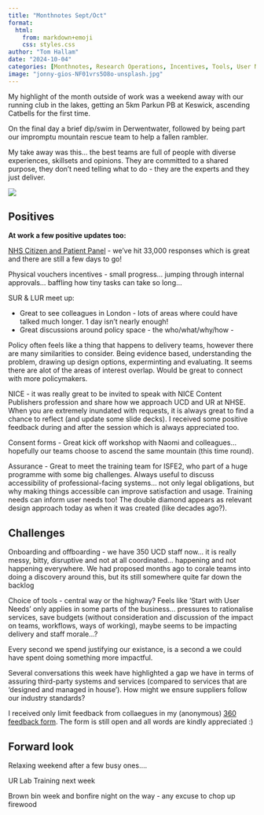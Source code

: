 ```yaml
---
title: "Monthnotes Sept/Oct"
format:
  html:
    from: markdown+emoji
    css: styles.css
author: "Tom Hallam"
date: "2024-10-04"
categories: [Monthnotes, Research Operations, Incentives, Tools, User Needs, Participant Recruitment]
image: "jonny-gios-NF01vrs5O8o-unsplash.jpg"
---
```


My highlight of the month outside of work was a weekend away with our running club in the lakes, getting an 5km Parkun PB at Keswick, ascending Catbells for the first time. 

On the final day a brief dip/swim in Derwentwater, followed by being part our impromptu mountain rescue team to help a fallen rambler. 

My take away was this... the best teams are full of people with diverse experiences, skillsets and opinions. They are committed to a shared purpose, they don't need telling what to do - they are the experts and they just deliver.

![](jonny-gios-NF01vrs5O8o-unsplash.jpg)


## Positives

**At work a few positive updates too:**

[NHS Citizen and Patient Panel](https://feedback.digital.nhs.uk/jfe/form/SV_9ST3sUy1EAz1wIm){.external target="_blank"} - we've hit 33,000 responses which is great and there are still a few days to go!

Physical vouchers incentives - small progress... jumping through internal approvals... baffling how tiny tasks can take so long... 

SUR & LUR meet up: 

* Great to see colleagues in London - lots of areas where could have talked much longer. 1 day isn't nearly enough!
* Great discussions around policy space - the who/what/why/how - 

Policy often feels like a thing that happens to delivery teams, however there are many similarities to consider. Being evidence based, understanding the problem, drawing up design options, experminting and evaluating. It seems there are alot of the areas of interest overlap. Would be great to connect with more policymakers.

NICE - it was really great to be invited to speak with NICE Content Publishers profession and share how we approach UCD and UR at NHSE. When you are extremely inundated with requests, it is always great to find a chance to reflect (and update some slide decks). I received some positive feedback during and after the session which is always appreciated too.

Consent forms - Great kick off workshop with Naomi and colleagues... hopefully our teams choose to ascend the same mountain (this time round).

Assurance - Great to meet the training team for ISFE2, who part of a huge programme with some big challenges. Always useful to discuss accessibility of professional-facing systems... not only legal obligations, but why making things accessible can improve satisfaction and usage. Training needs can inform user needs too! The double diamond appears as relevant design approach today as when it was created (like decades ago?). 


## Challenges

Onboarding and offboarding - we have 350 UCD staff now... it is really messy, bitty, disruptive and not at all coordinated... happening and not happening everywhere. We had proposed months ago to corale teams into doing a discovery around this, but its still somewhere quite far down the backlog

Choice of tools - central way or the highway? Feels like 'Start with User Needs' only applies in some parts of the business... pressures to rationalise services, save budgets (without consideration and discussion of the impact on teams, workflows, ways of working), maybe seems to be impacting delivery and staff morale...? 

Every second we spend justifying our existance, is a second a we could have spent doing something more impactful.

Several conversations this week have highlighted a gap we have in terms of assuring third-party systems and services (compared to services that are 'designed and managed in house'). How might we ensure suppliers follow our industry standards?

I received only limit feedback from collaegues in my (anonymous) [360 feedback form](https://forms.office.com/Pages/ResponsePage.aspx?id=Hwf2UP67GkCIA2c3SOYp4naq8XdgxIpAhgp8HevefSVUMjBYTDRENzRBT1lFSFE0T0xIM01VVUxIWi4u){.external target="_blank"}. The form is still open and all words are kindly appreciated :)

## Forward look

Relaxing weekend after a few busy ones....

UR Lab Training next week

Brown bin week and bonfire night on the way - any excuse to chop up firewood



